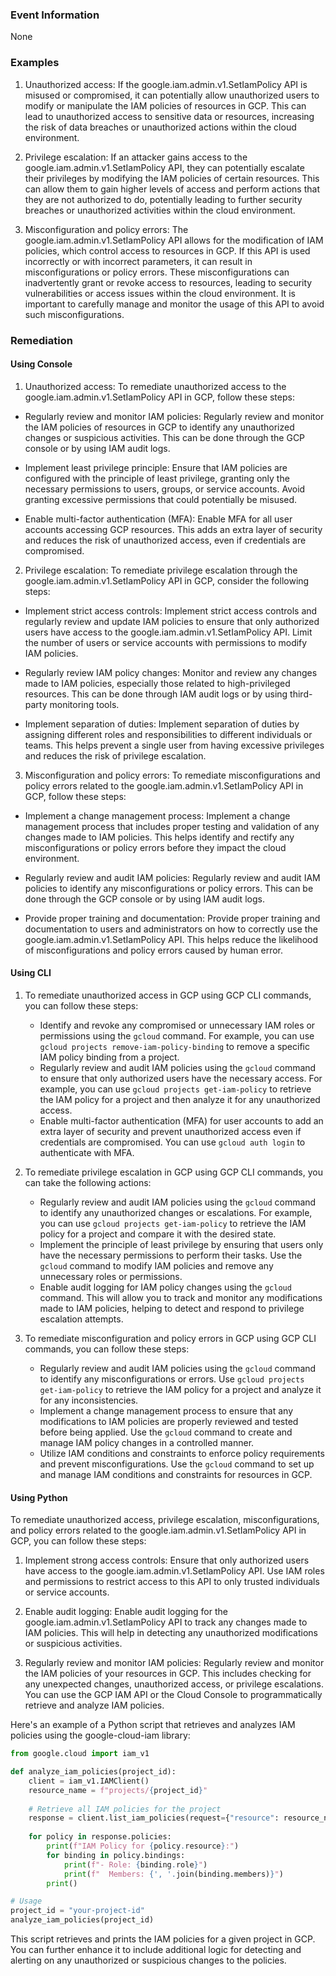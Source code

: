 
### Event Information

None


### Examples

1. Unauthorized access: If the google.iam.admin.v1.SetIamPolicy API is misused or compromised, it can potentially allow unauthorized users to modify or manipulate the IAM policies of resources in GCP. This can lead to unauthorized access to sensitive data or resources, increasing the risk of data breaches or unauthorized actions within the cloud environment.

2. Privilege escalation: If an attacker gains access to the google.iam.admin.v1.SetIamPolicy API, they can potentially escalate their privileges by modifying the IAM policies of certain resources. This can allow them to gain higher levels of access and perform actions that they are not authorized to do, potentially leading to further security breaches or unauthorized activities within the cloud environment.

3. Misconfiguration and policy errors: The google.iam.admin.v1.SetIamPolicy API allows for the modification of IAM policies, which control access to resources in GCP. If this API is used incorrectly or with incorrect parameters, it can result in misconfigurations or policy errors. These misconfigurations can inadvertently grant or revoke access to resources, leading to security vulnerabilities or access issues within the cloud environment. It is important to carefully manage and monitor the usage of this API to avoid such misconfigurations.

### Remediation

#### Using Console

1. Unauthorized access: To remediate unauthorized access to the google.iam.admin.v1.SetIamPolicy API in GCP, follow these steps:

- Regularly review and monitor IAM policies: Regularly review and monitor the IAM policies of resources in GCP to identify any unauthorized changes or suspicious activities. This can be done through the GCP console or by using IAM audit logs.

- Implement least privilege principle: Ensure that IAM policies are configured with the principle of least privilege, granting only the necessary permissions to users, groups, or service accounts. Avoid granting excessive permissions that could potentially be misused.

- Enable multi-factor authentication (MFA): Enable MFA for all user accounts accessing GCP resources. This adds an extra layer of security and reduces the risk of unauthorized access, even if credentials are compromised.

2. Privilege escalation: To remediate privilege escalation through the google.iam.admin.v1.SetIamPolicy API in GCP, consider the following steps:

- Implement strict access controls: Implement strict access controls and regularly review and update IAM policies to ensure that only authorized users have access to the google.iam.admin.v1.SetIamPolicy API. Limit the number of users or service accounts with permissions to modify IAM policies.

- Regularly review IAM policy changes: Monitor and review any changes made to IAM policies, especially those related to high-privileged resources. This can be done through IAM audit logs or by using third-party monitoring tools.

- Implement separation of duties: Implement separation of duties by assigning different roles and responsibilities to different individuals or teams. This helps prevent a single user from having excessive privileges and reduces the risk of privilege escalation.

3. Misconfiguration and policy errors: To remediate misconfigurations and policy errors related to the google.iam.admin.v1.SetIamPolicy API in GCP, follow these steps:

- Implement a change management process: Implement a change management process that includes proper testing and validation of any changes made to IAM policies. This helps identify and rectify any misconfigurations or policy errors before they impact the cloud environment.

- Regularly review and audit IAM policies: Regularly review and audit IAM policies to identify any misconfigurations or policy errors. This can be done through the GCP console or by using IAM audit logs.

- Provide proper training and documentation: Provide proper training and documentation to users and administrators on how to correctly use the google.iam.admin.v1.SetIamPolicy API. This helps reduce the likelihood of misconfigurations and policy errors caused by human error.

#### Using CLI

1. To remediate unauthorized access in GCP using GCP CLI commands, you can follow these steps:
   - Identify and revoke any compromised or unnecessary IAM roles or permissions using the `gcloud` command. For example, you can use `gcloud projects remove-iam-policy-binding` to remove a specific IAM policy binding from a project.
   - Regularly review and audit IAM policies using the `gcloud` command to ensure that only authorized users have the necessary access. For example, you can use `gcloud projects get-iam-policy` to retrieve the IAM policy for a project and then analyze it for any unauthorized access.
   - Enable multi-factor authentication (MFA) for user accounts to add an extra layer of security and prevent unauthorized access even if credentials are compromised. You can use `gcloud auth login` to authenticate with MFA.

2. To remediate privilege escalation in GCP using GCP CLI commands, you can take the following actions:
   - Regularly review and audit IAM policies using the `gcloud` command to identify any unauthorized changes or escalations. For example, you can use `gcloud projects get-iam-policy` to retrieve the IAM policy for a project and compare it with the desired state.
   - Implement the principle of least privilege by ensuring that users only have the necessary permissions to perform their tasks. Use the `gcloud` command to modify IAM policies and remove any unnecessary roles or permissions.
   - Enable audit logging for IAM policy changes using the `gcloud` command. This will allow you to track and monitor any modifications made to IAM policies, helping to detect and respond to privilege escalation attempts.

3. To remediate misconfiguration and policy errors in GCP using GCP CLI commands, you can follow these steps:
   - Regularly review and audit IAM policies using the `gcloud` command to identify any misconfigurations or errors. Use `gcloud projects get-iam-policy` to retrieve the IAM policy for a project and analyze it for any inconsistencies.
   - Implement a change management process to ensure that any modifications to IAM policies are properly reviewed and tested before being applied. Use the `gcloud` command to create and manage IAM policy changes in a controlled manner.
   - Utilize IAM conditions and constraints to enforce policy requirements and prevent misconfigurations. Use the `gcloud` command to set up and manage IAM conditions and constraints for resources in GCP.

#### Using Python

To remediate unauthorized access, privilege escalation, misconfigurations, and policy errors related to the google.iam.admin.v1.SetIamPolicy API in GCP, you can follow these steps:

1. Implement strong access controls: Ensure that only authorized users have access to the google.iam.admin.v1.SetIamPolicy API. Use IAM roles and permissions to restrict access to this API to only trusted individuals or service accounts.

2. Enable audit logging: Enable audit logging for the google.iam.admin.v1.SetIamPolicy API to track any changes made to IAM policies. This will help in detecting any unauthorized modifications or suspicious activities.

3. Regularly review and monitor IAM policies: Regularly review and monitor the IAM policies of your resources in GCP. This includes checking for any unexpected changes, unauthorized access, or privilege escalations. You can use the GCP IAM API or the Cloud Console to programmatically retrieve and analyze IAM policies.

Here's an example of a Python script that retrieves and analyzes IAM policies using the google-cloud-iam library:

```python
from google.cloud import iam_v1

def analyze_iam_policies(project_id):
    client = iam_v1.IAMClient()
    resource_name = f"projects/{project_id}"
    
    # Retrieve all IAM policies for the project
    response = client.list_iam_policies(request={"resource": resource_name})
    
    for policy in response.policies:
        print(f"IAM Policy for {policy.resource}:")
        for binding in policy.bindings:
            print(f"- Role: {binding.role}")
            print(f"  Members: {', '.join(binding.members)}")
        print()

# Usage
project_id = "your-project-id"
analyze_iam_policies(project_id)
```

This script retrieves and prints the IAM policies for a given project in GCP. You can further enhance it to include additional logic for detecting and alerting on any unauthorized or suspicious changes to the policies.

